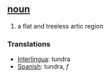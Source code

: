 ==  [[noun]] ==
# a flat and treeless artic region

=== Translations ===
*[[Interlingua]]: tundra
*[[Spanish]]: tundra, ''f''